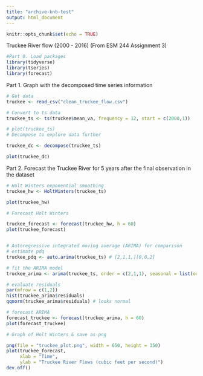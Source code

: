 ```yaml
---
title: "archive-knb-test"
output: html_document
---
```


```r
knitr::opts_chunk$set(echo = TRUE)
```

Truckee River flow (2000 - 2016) 
(From ESM 244 Assignment 3)

```r

#Part 0. Load packages
library(tidyverse)
library(tseries)
library(forecast)

```


Part 1. Graph with the decomposed time series information
```r

# Get data
truckee <- read_csv("clean_truckee_flow.csv")

# Convert to ts data
truckee_ts <- ts(truckee$mean_va, frequency = 12, start = c(2000,1))

# plot(truckee_ts)
# Decompose to explore data further

truckee_dc <- decompose(truckee_ts)

plot(truckee_dc)

```


Part 2. Forecast the Truckee River for 5 years after the final observation in the dataset
```r

# Holt Winters exponential smoothing
truckee_hw <- HoltWinters(truckee_ts)

plot(truckee_hw)

# Forecast Holt Winters

truckee_forecast <- forecast(truckee_hw, h = 60)
plot(truckee_forecast)


# Autoregressive integrated moving average (ARIMA) for comparison
# estimate pdq
truckee_pdq <- auto.arima(truckee_ts) # [2,1,1,][0,0,2]

# fit the ARIMA model
truckee_arima <- arima(truckee_ts, order = c(2,1,1), seasonal = list(order = c(0,0,2)))

# evaluate residuals
par(mfrow = c(1,2))
hist(truckee_arima$residuals)
qqnorm(truckee_arima$residuals) # looks normal

# forecast ARIMA
forecast_truckee <- forecast(truckee_arima, h = 60)
plot(forecast_truckee) 

# Graph of Holt Winters & save as png

png(file = "truckee_plot.png", width = 650, height = 350)
plot(truckee_forecast,
     xlab = "Time",
     ylab = "Truckee River Flows (cubic feet per second)")
dev.off()



```

